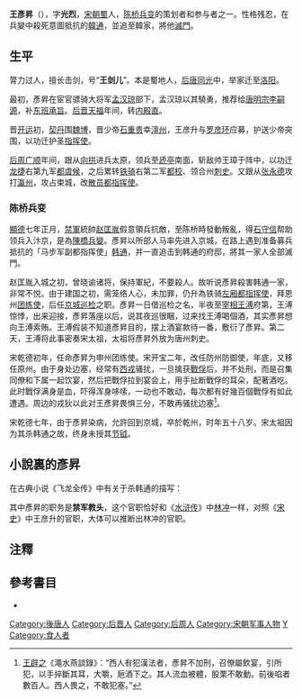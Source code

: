 '''王彥昇'''（{{bd|917年||974年|catIdx=W}}），字'''光烈'''，[[宋朝|宋朝]][[蜀|蜀]]人，[[陈桥兵变|陈桥兵变]]的策划者和参与者之一。性格残忍，在兵變中殺死意圖抵抗的[[韓通|韓通]]，並追至韓家，將他[[滅門|滅門]]。

==生平==
膂力过人，擅长击剑，号“'''王剑儿'''”。本是蜀地人，[[后唐|后唐]][[同光|同光]]中，举家迁至[[洛阳|洛阳]]。

最初，彥昇在宦官骠骑大将军[[孟汉琼|孟汉琼]]部下，孟汉琼以其驍勇，推荐给[[唐明宗|唐明宗]][[李嗣源|李嗣源]]，补[[东班承旨|东班承旨]]。[[后晋|后晋]][[天福_(后晋)|天福]]年间，转[[内殿直|内殿直]]。

晋[[开运_(后晋)|开运]]初，[[契丹|契丹]]围[[魏博|魏博]]，晋少帝[[石重贵|石重贵]]幸[[澶州|澶州]]，王彦升与[[罗彦环|罗彦环]]应募，护送少帝突围，以功迁护圣[[指挥使|指挥使]]。

[[后周|后周]][[广顺|广顺]]年间，跟从[[向拱|向拱]]进兵太原，领兵至[[虒亭|虒亭]]南面，斩敌帅王璋于阵中，以功迁[[龙捷|龙捷]]右第九军[[都虞候|都虞候]]，之后累转[[铁骑|铁骑]]右第二军[[都校|都校]]、领合州[[刺史|刺史]]。又跟从[[张永德|张永德]]攻打[[瀛州|瀛州]]，攻占束城，改[[散员都指挥使|散员都指挥使]]。

===陈桥兵变===
[[顯德|顯德]]七年正月，[[禁軍|禁軍]]統帥[[赵匡胤|赵匡胤]]假意領兵抗敵，至陈桥時發動叛亂，得[[石守信|石守信]]帮助领兵入汴京，是為[[陳橋兵變|陳橋兵變]]。彥昇以所部人马率先进入京城，在路上遇到准备募兵抵抗的「马步军副都指挥使」[[韩通|韩通]]，并一直追击到韩通的府邸，將其一家人全部滅門。

赵匡胤入城之初，曾晓谕诸将，保持軍紀，不要殺人。故听说彥昇殺害韩通一家，非常不悦。由于建国之初，需笼络人心，未加罪，仍升為铁骑[[左厢都指挥使|左厢都指挥使]]，拜恩州[[团练使|团练使]]，后任[[京城巡检|京城巡检]]之职。彥昇一日借巡检之名，半夜至[[宰相|宰相]][[王溥|王溥]]府第，王溥惊悸，出来迎接，彥昇落座以后，说其夜巡很睏，过来找王溥喝個酒，其实彥昇想向王溥索贿。王溥假装不知道彥昇目的，摆上酒宴款待一番，敷衍了彥昇。第二天，王溥将此事密奏宋太祖，太祖将彥昇外放为唐州刺史。

宋乾德初年，任命彥昇为申州团练使。宋开宝二年，改任防州防御使，年底，又移任原州。由于身处边塞，经常有[[西戎|西戎]]骚扰，一旦擒获[[戰俘|戰俘]]后，并不处刑，而是召集同僚和下属一起饮宴，然后把戰俘拉到宴会上，用手扯断戰俘的耳朵，配著酒吃。此时戰俘满身是血，吓得浑身哆嗦，一动也不敢动，每次都有好幾百個戰俘有如此遭遇。周边的戎狄以此对王彥昇畏惧三分，不敢再骚扰边塞<ref>[[王辟之|王辟之]]《澠水燕談錄》：“西人有犯漢法者，彥昇不加刑，召僚屬飲宴，引所犯，以手捽斷其耳，大嚼，巵酒下之。其人流血被體，股栗不敢動。前後啗者數百人。西人畏之，不敢犯塞。”</ref>。

宋乾德七年，由于彥昇染病，允許回到京城，卒於乾州，时年五十八岁。宋太祖因为其杀韩通之故，终身未授其[[节钺|节钺]]。

==小說裏的彥昇==

在古典小说《飞龙全传》中有关于杀韩通的描写：

{{cquote|韩通归至府中，召集守御禁军、亲随将校，以备对敌。忽禁军教头王彥昇大怒道：“天命有归，汝何为自戕其身？”即引所部禁兵来捉韩通。韩通未及相迎，竟被彦升一刀枭了首级。部下军兵将其妻妾并次子亦皆杀死，惟长子天禄逃脱，奔入辽邦而去。}}

其中彥昇的职务是'''禁军教头'''，这个官职恰好和《[[水浒传|水浒传]]》中[[林冲|林冲]]一样，对照《[[宋史|宋史]]》中王彦升的官职，大体可以推断出林冲的官职。

==注釋==
{{reflist}}
==參考書目==
{{wikisource|宋史/卷250#.E7.8E.8B.E5.BD.A5.E6.98.87|王彥昇传}}
*{{Wikisource history|宋史|250}}

{{DEFAULTSORT:W}}
[[Category:後唐人|Category:後唐人]]
[[Category:后晋人|Category:后晋人]]
[[Category:后周人|Category:后周人]]
[[Category:宋朝军事人物|Category:宋朝军事人物]]
[[Category:王姓|Y]]
[[Category:食人者|Category:食人者]]